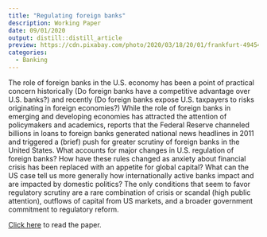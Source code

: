 ---
title: "Regulating foreign banks"
description: Working Paper
date: 09/01/2020
output: distill::distill_article
preview: https://cdn.pixabay.com/photo/2020/03/18/20/01/frankfurt-4945405_960_720.jpg
categories: 
  - Banking
---

The role of foreign banks in the U.S. economy has been a point of practical concern historically (Do foreign banks have a competitive advantage over U.S. banks?) and recently (Do foreign banks expose U.S. taxpayers to risks originating in foreign economies?) While the role of foreign banks in emerging and developing economies has attracted the attention of policymakers and academics, reports that the Federal Reserve channeled billions in loans to foreign banks generated national news headlines in 2011 and triggered a (brief) push for greater scrutiny of foreign banks in the United States. What accounts for major changes in U.S. regulation of foreign banks? How have these rules changed as anxiety about financial crisis has been replaced with an appetite for global capital? What can the US case tell us more generally how internationally active banks impact and are impacted by domestic politics? The only conditions that seem to favor regulatory scrutiny are a rare combination of crisis or scandal (high public attention), outflows of capital from US markets, and a broader government commitment to regulatory reform.


[Click here](https://jkcorder.github.io/papers/apsa2020jkc.pdf) to read the paper.


